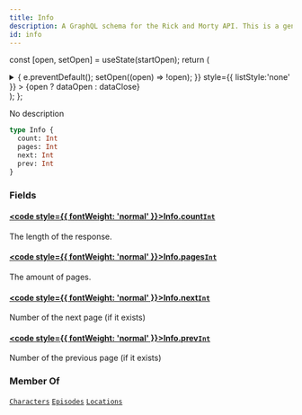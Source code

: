 ```yaml
---
title: Info
description: A GraphQL schema for the Rick and Morty API. This is a generated file.
id: info
---
```






const [open, setOpen] = useState(startOpen);
return (
<details {...(open ? { open: true } : {})} className="details" style={{ border:'none', boxShadow:'none', background:'var(--ifm-background-color)' }}>
<summary
onClick={(e) => {
e.preventDefault();
setOpen((open) => !open);
}}
style={{ listStyle:'none' }} >
{open ? dataOpen : dataClose}
</summary>
{open && children}
</details>
);
};

No description

```graphql
type Info {
  count: Int
  pages: Int
  next: Int
  prev: Int
}
```

### Fields

#### [<code style={{ fontWeight: 'normal' }}>Info.<b>count</b></code>](#)<Bullet />[`Int`](/docs/graphql/rickandmorty/scalars/int.mdx) <Badge class="badge badge--secondary" text="scalar"/>

The length of the response.

#### [<code style={{ fontWeight: 'normal' }}>Info.<b>pages</b></code>](#)<Bullet />[`Int`](/docs/graphql/rickandmorty/scalars/int.mdx) <Badge class="badge badge--secondary" text="scalar"/>

The amount of pages.

#### [<code style={{ fontWeight: 'normal' }}>Info.<b>next</b></code>](#)<Bullet />[`Int`](/docs/graphql/rickandmorty/scalars/int.mdx) <Badge class="badge badge--secondary" text="scalar"/>

Number of the next page (if it exists)

#### [<code style={{ fontWeight: 'normal' }}>Info.<b>prev</b></code>](#)<Bullet />[`Int`](/docs/graphql/rickandmorty/scalars/int.mdx) <Badge class="badge badge--secondary" text="scalar"/>

Number of the previous page (if it exists)

### Member Of

[`Characters`](/docs/graphql/rickandmorty/objects/characters.mdx) <Badge class="badge badge--secondary" text="object"/><Bullet />[`Episodes`](/docs/graphql/rickandmorty/objects/episodes.mdx) <Badge class="badge badge--secondary" text="object"/><Bullet />[`Locations`](/docs/graphql/rickandmorty/objects/locations.mdx) <Badge class="badge badge--secondary" text="object"/>
